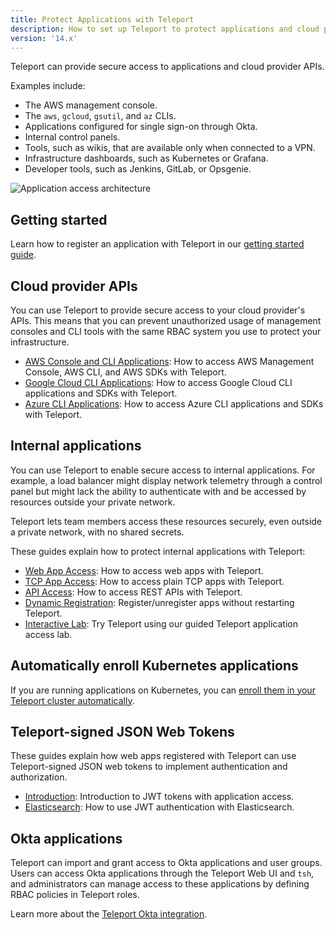 ```yaml
---
title: Protect Applications with Teleport
description: How to set up Teleport to protect applications and cloud provider APIs
version: '14.x'
---
```


Teleport can provide secure access to applications and cloud provider APIs.

Examples include:

- The AWS management console.
- The `aws`, `gcloud`, `gsutil`, and `az` CLIs.
- Applications configured for single sign-on through Okta.
- Internal control panels.
- Tools, such as wikis, that are available only when connected to a VPN.
- Infrastructure dashboards, such as Kubernetes or Grafana.
- Developer tools, such as Jenkins, GitLab, or Opsgenie.

![Application access architecture](/assets/architecture-033074dd7e.png)

## Getting started

Learn how to register an application with Teleport in our [getting started
guide](/docs/ver/14.x/application-access/getting-started).

## Cloud provider APIs

You can use Teleport to provide secure access to your cloud provider's APIs.
This means that you can prevent unauthorized usage of management consoles and
CLI tools with the same RBAC system you use to protect your infrastructure.

- [AWS Console and CLI Applications](/docs/ver/14.x/application-access/cloud-apis/aws-console): How to access
  AWS Management Console, AWS CLI, and AWS SDKs with Teleport.
- [Google Cloud CLI Applications](/docs/ver/14.x/application-access/cloud-apis/google-cloud): How to access
  Google Cloud CLI applications and SDKs with Teleport.
- [Azure CLI Applications](/docs/ver/14.x/application-access/cloud-apis/azure): How to access Azure CLI
  applications and SDKs with Teleport.

## Internal applications

You can use Teleport to enable secure access to internal applications. For
example, a load balancer might display network telemetry through a control panel
but might lack the ability to authenticate with and be accessed by resources
outside your private network.

Teleport lets team members access these resources securely, even outside a
private network, with no shared secrets.

These guides explain how to protect internal applications with Teleport:

- [Web App Access](/docs/ver/14.x/application-access/guides/connecting-apps): How to access web apps with Teleport.
- [TCP App Access](/docs/ver/14.x/application-access/guides/tcp): How to access plain TCP apps with Teleport.
- [API Access](/docs/ver/14.x/application-access/guides/api-access): How to access REST APIs with Teleport.
- [Dynamic Registration](/docs/ver/14.x/application-access/guides/dynamic-registration): Register/unregister apps without restarting Teleport.
- [Interactive Lab](https://goteleport.com/labs/): Try Teleport using our guided Teleport application access lab.

## Automatically enroll Kubernetes applications

If you are running applications on Kubernetes, you can [enroll them in your
Teleport cluster automatically](/docs/ver/14.x/application-access/enroll-kubernetes-applications).

## Teleport-signed JSON Web Tokens

These guides explain how web apps registered with Teleport can use
Teleport-signed JSON web tokens to implement authentication and authorization.

- [Introduction](/docs/ver/14.x/application-access/jwt/introduction): Introduction to JWT tokens with application access.
- [Elasticsearch](/docs/ver/14.x/application-access/jwt/elasticsearch): How to use JWT authentication with Elasticsearch.

## Okta applications

Teleport can import and grant access to Okta applications and user groups. Users
can access Okta applications through the Teleport Web UI and `tsh`, and
administrators can manage access to these applications by defining RBAC policies
in Teleport roles.

Learn more about the [Teleport Okta integration](/docs/ver/14.x/application-access/okta).
